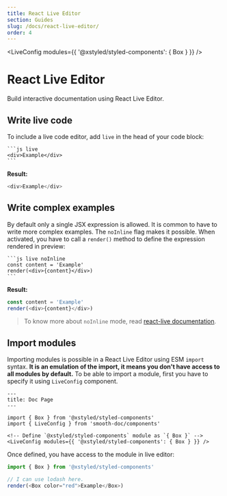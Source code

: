 ```yaml
---
title: React Live Editor
section: Guides
slug: /docs/react-live-editor/
order: 4
---
```



<LiveConfig modules={{ '@xstyled/styled-components': { Box } }} />

# React Live Editor

Build interactive documentation using React Live Editor.

<carbon-ad />

## Write live code

To include a live code editor, add `live` in the head of your code block:

````
```js live
<div>Example</div>
```
````

**Result:**

```js live
<div>Example</div>
```

## Write complex examples

By default only a single JSX expression is allowed. It is common to have to write more complex examples. The `noInline` flag makes it possible. When activated, you have to call a `render()` method to define the expression rendered in preview:

````
```js live noInline
const content = 'Example'
render(<div>{content}</div>)
```
````

**Result:**

```js live noInline
const content = 'Example'
render(<div>{content}</div>)
```

> To know more about `noInline` mode, read [react-live documentation](https://github.com/FormidableLabs/react-live#what-code-can-i-use).

## Import modules

Importing modules is possible in a React Live Editor using ESM `import` syntax. **It is an emulation of the import, it means you don't have access to all modules by default.** To be able to import a module, first you have to specify it using `LiveConfig` component.

```
---
title: Doc Page
---

import { Box } from '@xstyled/styled-components'
import { LiveConfig } from 'smooth-doc/components'

<!-- Define `@xstyled/styled-components` module as `{ Box }` -->
<LiveConfig modules={{ '@xstyled/styled-components': { Box } }} />
```

Once defined, you have access to the module in live editor:

```js live noInline
import { Box } from '@xstyled/styled-components'

// I can use lodash here.
render(<Box color="red">Example</Box>)
```
